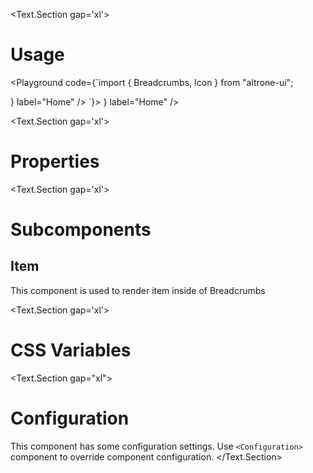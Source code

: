 
<BluePrint title="Breadcrumbs" description="This component is used to indicate current page location" />

<Text.Section gap='xl'>
  # Usage

  <Playground code={`import { Breadcrumbs, Icon } from "altrone-ui";

<Breadcrumbs>
  <Breadcrumbs.Item href="#" icon={<Icon i="home" />} label="Home" />
  <Breadcrumbs.Item href="#" label="Library" />
  <Breadcrumbs.Item label="J.K. Rowling" />
</Breadcrumbs>
`}>
    <Flex style={{ paddingTop: 10, paddingBottom: 10 }}>
      <Breadcrumbs>
        <Breadcrumbs.Item href="#" icon={<Icon i="home" />} label="Home" />
        <Breadcrumbs.Item href="#" label="Library" />
        <Breadcrumbs.Item label="J.K. Rowling" />
      </Breadcrumbs>
    </Flex>
    </Playground>
</Text.Section>

<Text.Section gap='xl'>
  # Properties

  <PropertiesTable title="Properties" data={BreadcrumbsProps} />
</Text.Section>

<Text.Section gap='xl'>
  # Subcomponents

  ## Item

  This component is used to render item inside of Breadcrumbs

  <PropertiesTable title="Properties" data={BreadcrumbsItemProps} />
</Text.Section>

<Text.Section gap='xl'>
  # CSS Variables
  <CSSVariablesList data={BreadcrumbsCSSVariables} />
</Text.Section>

<Text.Section gap="xl">
  # Configuration
  This component has some configuration settings. Use `<Configuration>` component to override component configuration.
  <ConfigTable filter="breadcrumbs." />
</Text.Section>